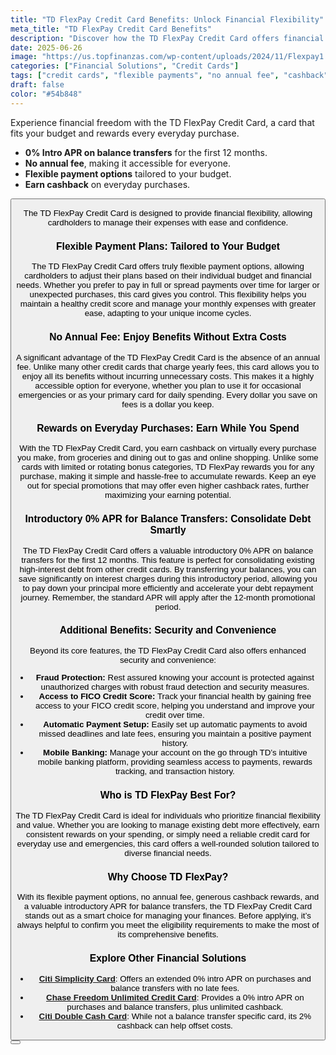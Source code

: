 ```yaml
---
title: "TD FlexPay Credit Card Benefits: Unlock Financial Flexibility"
meta_title: "TD FlexPay Credit Card Benefits"
description: "Discover how the TD FlexPay Credit Card offers financial flexibility with 0% intro APR on balance transfers, no annual fee, and cashback on everyday purchases."
date: 2025-06-26
image: "https://us.topfinanzas.com/wp-content/uploads/2024/11/Flexpay1.webp"
categories: ["Financial Solutions", "Credit Cards"]
tags: ["credit cards", "flexible payments", "no annual fee", "cashback", "balance transfer"]
draft: false
color: "#54b848"
---
```


Experience financial freedom with the TD FlexPay Credit Card, a card that fits your budget and rewards every everyday purchase.

- **0% Intro APR on balance transfers** for the first 12 months.
- **No annual fee**, making it accessible for everyone.
- **Flexible payment options** tailored to your budget.
- **Earn cashback** on everyday purchases.

<Button label="See How It Works" link="/financial-solutions/td-flexpay-credit-card-requirements" />

The TD FlexPay Credit Card is designed to provide financial flexibility, allowing cardholders to manage their expenses with ease and confidence.

### Flexible Payment Plans: Tailored to Your Budget

The TD FlexPay Credit Card offers truly flexible payment options, allowing cardholders to adjust their plans based on their individual budget and financial needs. Whether you prefer to pay in full or spread payments over time for larger or unexpected purchases, this card gives you control. This flexibility helps you maintain a healthy credit score and manage your monthly expenses with greater ease, adapting to your unique income cycles.

### No Annual Fee: Enjoy Benefits Without Extra Costs

A significant advantage of the TD FlexPay Credit Card is the absence of an annual fee. Unlike many other credit cards that charge yearly fees, this card allows you to enjoy all its benefits without incurring unnecessary costs. This makes it a highly accessible option for everyone, whether you plan to use it for occasional emergencies or as your primary card for daily spending. Every dollar you save on fees is a dollar you keep.

### Rewards on Everyday Purchases: Earn While You Spend

With the TD FlexPay Credit Card, you earn cashback on virtually every purchase you make, from groceries and dining out to gas and online shopping. Unlike some cards with limited or rotating bonus categories, TD FlexPay rewards you for any purchase, making it simple and hassle-free to accumulate rewards. Keep an eye out for special promotions that may offer even higher cashback rates, further maximizing your earning potential.

### Introductory 0% APR for Balance Transfers: Consolidate Debt Smartly

The TD FlexPay Credit Card offers a valuable introductory 0% APR on balance transfers for the first 12 months. This feature is perfect for consolidating existing high-interest debt from other credit cards. By transferring your balances, you can save significantly on interest charges during this introductory period, allowing you to pay down your principal more efficiently and accelerate your debt repayment journey. Remember, the standard APR will apply after the 12-month promotional period.

### Additional Benefits: Security and Convenience

Beyond its core features, the TD FlexPay Credit Card also offers enhanced security and convenience:

- **Fraud Protection:** Rest assured knowing your account is protected against unauthorized charges with robust fraud detection and security measures.
- **Access to FICO Credit Score:** Track your financial health by gaining free access to your FICO credit score, helping you understand and improve your credit over time.
- **Automatic Payment Setup:** Easily set up automatic payments to avoid missed deadlines and late fees, ensuring you maintain a positive payment history.
- **Mobile Banking:** Manage your account on the go through TD’s intuitive mobile banking platform, providing seamless access to payments, rewards tracking, and transaction history.

### Who is TD FlexPay Best For?

The TD FlexPay Credit Card is ideal for individuals who prioritize financial flexibility and value. Whether you are looking to manage existing debt more effectively, earn consistent rewards on your spending, or simply need a reliable credit card for everyday use and emergencies, this card offers a well-rounded solution tailored to diverse financial needs.

### Why Choose TD FlexPay?

With its flexible payment options, no annual fee, generous cashback rewards, and a valuable introductory APR for balance transfers, the TD FlexPay Credit Card stands out as a smart choice for managing your finances. Before applying, it’s always helpful to confirm you meet the eligibility requirements to make the most of its comprehensive benefits.

### Explore Other Financial Solutions

- [**Citi Simplicity Card**](/financial-solutions/citi-simplicity-card-benefits): Offers an extended 0% intro APR on purchases and balance transfers with no late fees.
- [**Chase Freedom Unlimited Credit Card**](/financial-solutions/chase-freedom-unlimited-credit-card-benefits): Provides a 0% intro APR on purchases and balance transfers, plus unlimited cashback.
- [**Citi Double Cash Card**](/financial-solutions/citi-double-cash-credit-card-benefits): While not a balance transfer specific card, its 2% cashback can help offset costs.

<Button label="Check Eligibility Requirements" link="/financial-solutions/td-flexpay-credit-card-requirements" />
